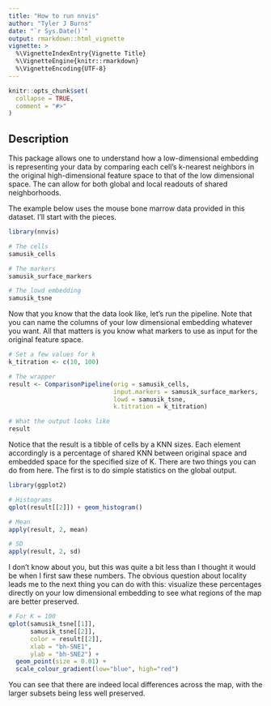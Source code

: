```yaml
---
title: "How to run nnvis"
author: "Tyler J Burns"
date: "`r Sys.Date()`"
output: rmarkdown::html_vignette
vignette: >
  %\VignetteIndexEntry{Vignette Title}
  %\VignetteEngine{knitr::rmarkdown}
  %\VignetteEncoding{UTF-8}
---
```


```r
knitr::opts_chunk$set(
  collapse = TRUE,
  comment = "#>"
)
```

## Description

This package allows one to understand how a low-dimensional embedding is
representing your data by comparing each cell's k-nearest neighbors in the
original high-dimensional feature space to that of the low dimensional space. 
The can allow for both global and local readouts of shared neighborhoods. 

The example below uses the mouse bone marrow data provided in this dataset. 
I'll start with the pieces. 

```r
library(nnvis)

# The cells
samusik_cells

# The markers
samusik_surface_markers

# The lowd embedding
samusik_tsne
```

Now that you know that the data look like, let's run the pipeline. Note that
you can name the columns of your low dimensional embedding whatever you want. 
All that matters is you know what markers to use as input for the original
feature space. 

```r
# Set a few values for k
k_titration <- c(10, 100)

# The wrapper
result <- ComparisonPipeline(orig = samusik_cells, 
                             input.markers = samusik_surface_markers, 
                             lowd = samusik_tsne,
                             k.titration = k_titration)

# What the output looks like
result
```

Notice that the result is a tibble of cells by a KNN sizes. Each element
accordingly is a percentage of shared KNN between original space and 
embedded space for the specified size of K. There are two things you can 
do from here. The first is to do simple statistics on the global output. 

```r
library(ggplot2)

# Histograms
qplot(result[[2]]) + geom_histogram()

# Mean
apply(result, 2, mean)

# SD
apply(result, 2, sd)

```

I don't know about you, but this was quite a bit less than I thought it would
be when I first saw these numbers. The obvious question about locality leads
me to the next thing you can do with this: visualize these percentages 
directly on your low dimensional embedding to see what regions of the map 
are better preserved. 

```r
# For K = 100
qplot(samusik_tsne[[1]], 
      samusik_tsne[[2]], 
      color = result[[2]],
      xlab = "bh-SNE1",
      ylab = "bh-SNE2") + 
  geom_point(size = 0.01) +
  scale_colour_gradient(low="blue", high="red")

```

You can see that there are indeed local differences across the map, with the
larger subsets being less well preserved. 


